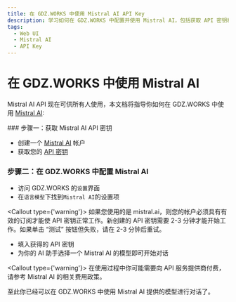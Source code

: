 ```yaml
---
title: 在 GDZ.WORKS 中使用 Mistral AI API Key
description: 学习如何在 GDZ.WORKS 中配置并使用 Mistral AI，包括获取 API 密钥和选择适合的 AI 模型进行对话。
tags:
  - Web UI
  - Mistral AI
  - API Key
---
```


# 在 GDZ.WORKS 中使用 Mistral AI

Mistral AI API 现在可供所有人使用，本文档将指导你如何在 GDZ.WORKS 中使用 [Mistral AI](https://mistral.ai/):

<Steps>
  ### 步骤一：获取 Mistral AI API 密钥

  - 创建一个 [Mistral AI](https://mistral.ai/) 帐户
  - 获取您的 [API 密钥](https://console.mistral.ai/user/api-keys/)

  ### 步骤二：在 GDZ.WORKS 中配置 Mistral AI

  - 访问 GDZ.WORKS 的`设置`界面
  - 在`语言模型`下找到`Mistral AI`的设置项

  <Callout type={'warning'}>
    如果您使用的是 mistral.ai，则您的帐户必须具有有效的订阅才能使 API 密钥正常工作。新创建的 API
    密钥需要 2-3 分钟才能开始工作。如果单击 “测试” 按钮但失败，请在 2-3 分钟后重试。
  </Callout>

  - 填入获得的 API 密钥
  - 为你的 AI 助手选择一个 Mistral AI 的模型即可开始对话

  <Callout type={'warning'}>
    在使用过程中你可能需要向 API 服务提供商付费，请参考 Mistral AI 的相关费用政策。
  </Callout>
</Steps>

至此你已经可以在 GDZ.WORKS 中使用 Mistral AI 提供的模型进行对话了。
